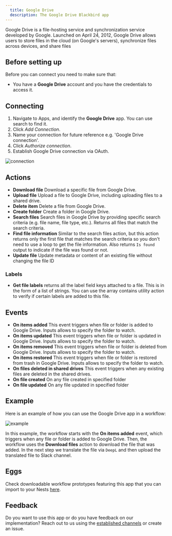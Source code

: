 ```yaml
---
  title: Google Drive
  description: The Google Drive Blackbird app
---
```


<LinkCard title="View on Github" target="_blank" href="https://github.com/bb-io/GoogleDrive" icon="github" />

Google Drive is a file-hosting service and synchronization service developed by Google. Launched on April 24, 2012, Google Drive allows users to store files in the cloud (on Google's servers), synchronize files across devices, and share files

## Before setting up

Before you can connect you need to make sure that:

- You have a **Google Drive** account and you have the credentials to access it.

## Connecting

1. Navigate to Apps, and identify the **Google Drive** app. You can use search to find it.
2. Click _Add Connection_.
3. Name your connection for future reference e.g. 'Google Drive connection'.
4. Click _Authorize connection_.
5. Establish Google Drive connection via OAuth.

![connection](https://raw.githubusercontent.com/bb-io/GoogleDrive/main/image/README/connection.png)

## Actions

- **Download file** Download a specific file from Google Drive.
- **Upload file** Upload a file to Google Drive, including uploading files to a shared drive.
- **Delete item** Delete a file from Google Drive.
- **Create folder** Create a folder in Google Drive.
- **Search files** Search files in Google Drive by providing specific search criteria (e.g. file name, file type, etc.). Returns all files that match the search criteria.
- **Find file information** Similar to the search files action, but this action returns only the first file that matches the search criteria so you don't need to use a loop to get the file information. Also returns `Is found` output to indicate if the file was found or not.
- **Update file** Update metadata or content of an existing file without changing the file ID

### Labels

- **Get file labels** returns all the label field keys attached to a file. This is in the form of a list of strings. You can use the array contains utility action to verify if certain labels are added to this file.

## Events

- **On items added** This event triggers when file or folder is added to Google Drive. Inputs allows to specify the folder to watch.
- **On items updated** This event triggers when file or folder is updated in Google Drive. Inputs allows to specify the folder to watch.
- **On items removed** This event triggers when file or folder is deleted from Google Drive. Inputs allows to specify the folder to watch.
- **On items restored** This event triggers when file or folder is restored from trash in Google Drive. Inputs allows to specify the folder to watch.
- **On files deleted in shared drives** This event triggers when any existing files are deleted in the shared drives.
- **On file created** On any file created in specified folder
- **On file updated** On any file updated in specified folder

## Example 

Here is an example of how you can use the Google Drive app in a workflow:

![example](https://raw.githubusercontent.com/bb-io/GoogleDrive/main/image/README/example.png)

In this example, the workflow starts with the **On items added** event, which triggers when any file or folder is added to Google Drive. Then, the workflow uses the **Download files** action to download the file that was added. In the next step we translate the file via `DeepL` and then upload the translated file to Slack channel.

## Eggs

Check downloadable workflow prototypes featuring this app that you can import to your Nests [here](https://docs.blackbird.io/eggs/storage-to-mt/). 

## Feedback

Do you want to use this app or do you have feedback on our implementation? Reach out to us using the [established channels](https://www.blackbird.io/) or create an issue.

